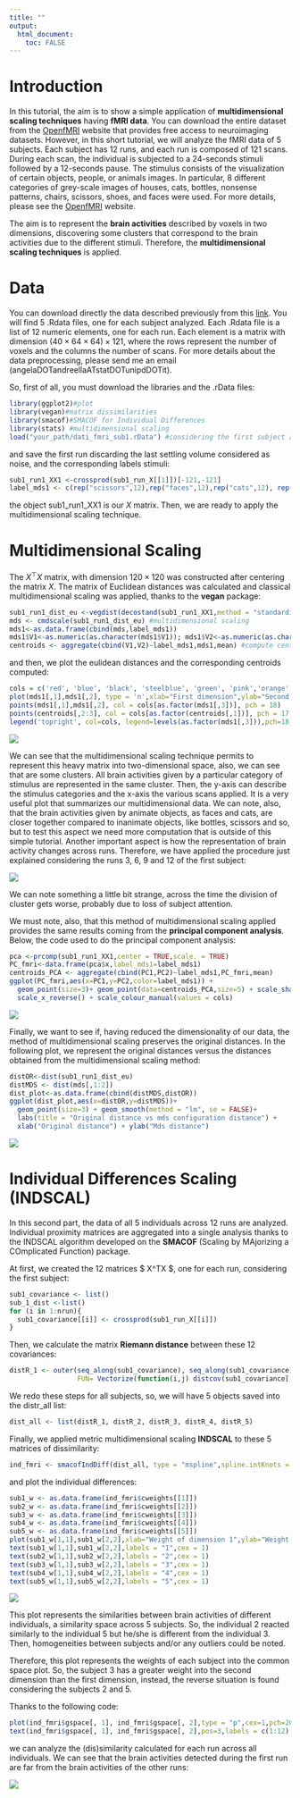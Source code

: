 ```yaml
---
title: ""
output: 
  html_document:
    toc: FALSE
---
```


# Introduction

In this tutorial, the aim is to show a simple application of **multidimensional scaling techniques** having **fMRI data**. You can download the entire dataset from the [OpenfMRI](https://openfmri.org/dataset/ds000105/) website that provides free access to neuroimaging datasets. 
However, in this short tutorial, we will analyze the fMRI data of 5 subjects. Each subject has 12 runs, and each run is composed of 121 scans.  During each scan, the individual is subjected to a 24-seconds stimuli followed by a 12-seconds pause. The stimulus consists of the visualization of certain objects, people, or animals images. In particular, 8 different categories of grey-scale images of houses, cats, bottles, nonsense patterns, chairs, scissors, shoes, and faces were used. For more details, please see the [OpenfMRI](https://openfmri.org/dataset/ds000105/) website.

The aim is to represent the **brain activities** described by voxels in two dimensions, discovering some clusters that correspond to the brain activities due to the different stimuli. Therefore, the **multidimensional scaling techniques** is applied.

# Data

You can download directly the data described previously from this [link](https://drive.google.com/open?id=1DceMW-cUf-c3j3jA3Djh8oIL2bhM8U-z). You will find 5 .Rdata files, one for each subject analyzed. 
Each .Rdata file is a list of 12 numeric elements, one for each run. Each element is a matrix with dimension $(40 \times 64 \times 64) \times 121$, where the rows represent the number of voxels and the columns the number of scans.  For more details about the data preprocessing, please send me an email (angelaDOTandreellaATstatDOTunipdDOTit).

So, first of all, you must download the libraries and the .rData files:

```r
library(ggplot2)#plot
library(vegan)#matrix dissimilarities
library(smacof)#SMACOF for Individual Differences
library(stats) #multidimensional scaling
load("your_path/dati_fmri_sub1.rData") #considering the first subject as example
```

and save the first run discarding the last settling volume considered as noise, and the corresponding labels stimuli:

```r
sub1_run1_XX1 <-crossprod(sub1_run_X[[1]])[-121,-121]
label_mds1 <- c(rep("scissors",12),rep("faces",12),rep("cats",12), rep("shoes",12), rep("house",12),rep("scrambledpix",12),rep("bottle",12) , rep("chair",12),rep("pausa",12),rep("pausa",12))
```

the object sub1_run1_XX1 is our $X$ matrix. Then, we are ready to apply the multidimensional scaling technique.

# Multidimensional Scaling 

The $X^\top X$ matrix, with dimension $120 \times 120$ was constructed after centering the matrix $X$. The matrix of Euclidean distances was calculated and classical multidimensional scaling was applied, thanks to the **vegan** package:

```r
sub1_run1_dist_eu <-vegdist(decostand(sub1_run1_XX1,method = "standardize"),method = "euclidean") #euclidean distance
mds <- cmdscale(sub1_run1_dist_eu) #multidimensional scaling
mds1<-as.data.frame(cbind(mds,label_mds1)) 
mds1$V1<-as.numeric(as.character(mds1$V1)); mds1$V2<-as.numeric(as.character(mds1$V2))
centroids <- aggregate(cbind(V1,V2)~label_mds1,mds1,mean) #compute centroids
```
and then, we plot the eulidean distances and the corresponding centroids computed:

```r
cols = c('red', 'blue', 'black', 'steelblue', 'green', 'pink','orange','yellow','brown')
plot(mds1[,1],mds1[,2], type = 'n',xlab="First dimension",ylab="Second dimension",main = "First Run")
points(mds1[,1],mds1[,2], col = cols[as.factor(mds1[,3])], pch = 18)
points(centroids[,2:3], col = cols[as.factor(centroids[,1])], pch = 17,cex=2)
legend('topright', col=cols, legend=levels(as.factor(mds1[,3])),pch=18, cex = 0.7)
```

![](./mds.png)


We can see that the multidimensional scaling technique permits to represent this heavy matrix into two-dimensional space, also, we can see that are some clusters.
All brain activities given by a particular category of stimulus are represented in the same cluster. Then, the y-axis can describe the stimulus categories and the x-axis the various scans applied. It is a very useful plot that summarizes our multidimensional data.
We can note, also, that the brain activities given by animate objects, as faces and cats, are closer together compared to inanimate objects, like bottles, scissors and so, but to test this aspect we need more computation that is outside of this simple tutorial.
Another important aspect is how the representation of brain activity changes across runs. Therefore, we have applied the procedure just explained considering the runs 3, 6, 9 and 12 of the first subject:


![](./plot_sub1_runALL.png)

We can note something a little bit strange, across the time the division of cluster gets worse, probably due to loss of subject  attention.

We must note, also, that this method of multidimensional scaling applied provides the same results coming from the **principal component analysis**. Below, the code used to do the principal component analysis:

```r
pca <-prcomp(sub1_run1_XX1,center = TRUE,scale. = TRUE)
PC_fmri<-data.frame(pca$x,label_mds1=label_mds1)
centroids_PCA <- aggregate(cbind(PC1,PC2)~label_mds1,PC_fmri,mean)
ggplot(PC_fmri,aes(x=PC1,y=PC2,color=label_mds1)) +
  geom_point(size=3)+ geom_point(data=centroids_PCA,size=5) + scale_shape_manual(values=c(3,23)) + 
  scale_x_reverse() + scale_colour_manual(values = cols)
```

![](./plot_sub1_run1_pca.png)

Finally, we want to see if, having reduced the dimensionality of our data, the method of multidimensional scaling preserves the original distances. In the following plot, we represent the original distances versus the distances obtained from the multidimensional scaling method:

```r
distOR<-dist(sub1_run1_dist_eu)
distMDS <- dist(mds[,1:2])
dist_plot<-as.data.frame(cbind(distMDS,distOR))
ggplot(dist_plot,aes(x=distOR,y=distMDS))+
  geom_point(size=3) + geom_smooth(method = "lm", se = FALSE)+
  labs(title = "Original distance vs mds configuration distance") +
  xlab("Original distance") + ylab("Mds distance")
```

![](./diagnosticplot_sub1_run1.png)


# Individual Differences Scaling (INDSCAL) 

In this second part, the data of all 5 individuals across 12 runs are analyzed. Individual proximity matrices are aggregated into a single analysis thanks to the INDSCAL algorithm developed on the **SMACOF** (Scaling by MAjorizing a COmplicated Function) package. 

At first, we created the 12 matrices $ X^TX $, one for each run, considering the first subject:

```r
sub1_covariance <- list()
sub_1_dist <-list()
for (i in 1:nrun){
  sub1_covariance[[i]] <- crossprod(sub1_run_X[[i]])
}
```

Then, we calculate the matrix **Riemann distance** between these 12 covariances:

```r
distR_1 <- outer(seq_along(sub1_covariance), seq_along(sub1_covariance), 
                 FUN= Vectorize(function(i,j) distcov(sub1_covariance[[i]], sub1_covariance[[j]],method = "Riemannian")))
```
We redo these steps for all subjects, so, we will have 5 objects saved into the distr_all list:

```r
dist_all <- list(distR_1, distR_2, distR_3, distR_4, distR_5)
```

Finally, we applied metric multidimensional scaling **INDSCAL** to these 5 matrices of dissimilarity:

```r
ind_fmri <- smacofIndDiff(dist_all, type = "mspline",spline.intKnots = 50,itmax = 1000,spline.degree = 5,ndim = 2)
```

and plot the individual differences:

```r
sub1_w <- as.data.frame(ind_fmri$cweights[[1]])
sub2_w <- as.data.frame(ind_fmri$cweights[[2]])
sub3_w <- as.data.frame(ind_fmri$cweights[[3]])
sub4_w <- as.data.frame(ind_fmri$cweights[[4]])
sub5_w <- as.data.frame(ind_fmri$cweights[[5]])
plot(sub1_w[1,1],sub1_w[2,2],xlab="Weight of dimension 1",ylab="Weight of dimension 2",type = "n",main="INDSCAL weights of 5 subjects")
text(sub1_w[1,1],sub1_w[2,2],labels = "1",cex = 1)
text(sub2_w[1,1],sub2_w[2,2],labels = "2",cex = 1)
text(sub3_w[1,1],sub3_w[2,2],labels = "3",cex = 1)
text(sub4_w[1,1],sub4_w[2,2],labels = "4",cex = 1)
text(sub5_w[1,1],sub5_w[2,2],labels = "5",cex = 1)
```

![](./plot_INDSCAL_ind.png)

This plot represents the similarities between brain activities of different individuals, a similarity space across 5 subjects. So, the individual 2 reacted similarly to the individual 5 but he/she is different from the individual 3. Then, homogeneities between subjects and/or any outliers could be noted.

Therefore, this plot represents the weights of each subject into the common space plot. So, the subject 3 has a greater weight into the second dimension than the first dimension, instead, the reverse situation is found considering the subjects 2 and 5. 

Thanks to the following code:

```r
plot(ind_fmri$gspace[, 1], ind_fmri$gspace[, 2],type = "p",cex=1,pch=20,col="blue",ylim = c(min(ind_fmri$gspace[, 2]),max(ind_fmri$gspace[, 2])*1.4),main = "INDSCAL Configuration",xlab = "First dimension",ylab = "Second dimension")
text(ind_fmri$gspace[, 1], ind_fmri$gspace[, 2],pos=3,labels = c(1:12),col="blue",cex=0.85)
```

we can analyze the (dis)similarity calculated for each run across all individuals. We can see that the brain activities detected during the first run are far from the brain activities of the other runs:

![](./plot_INDSCAL.png)

    
